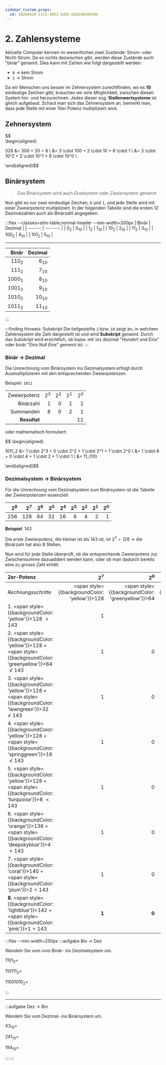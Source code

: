 ```yaml
---
sidebar_custom_props:
  id: 582b6429-11c5-4951-bd92-b682dbb05d4b
---
```


# 2. Zahlensysteme


Aktuelle Computer kennen im wesentlichen zwei Zustände: Strom- oder Nicht-Strom. Da es nichts dazwischen gibt, werden diese Zustände auch "binär" genannt. Dies kann mit Zahlen wie folgt dargestellt werden:

- `0` → kein Strom
- `1` → Strom

Da wir Menschen uns besser im Zehnersystem zurechtfinden, wo es **10** eindeutige Zeichen gibt, brauchen wir eine Möglichkeit, zwischen diesen System hin- und herzurechnen. Jedes dieser sog. **Stellenwertsysteme** ist gleich aufgebaut. Schaut man sich das Zehnersystem an, bemerkt man, dass jede Stelle mit einer 10er Potenz multipliziert wird.

## Zehnersystem

$$\
\begin{aligned}

328 &= 300 + 20 + 8 \\
    &= 3 \cdot 100 + 2 \cdot 10 + 8 \cdot 1 \\
    &= 3 \cdot 10^2 + 2 \cdot 10^1 + 8 \cdot 10^0 \\

\end{aligned}$$

## Binärsystem

> Das Binärsystem wird auch *Dualsystem* oder *Zweiersystem* genannt


Nun gibt es nur zwei eindeutige Zeichen, `0` und `1`, und jede Stelle wird mit einer Zweierpotenz multipliziert. In der folgenden Tabelle sind die ersten 12 Dezimalzahlen auch als Binärzahl angegeben.

:::flex --classes=slim-table;normal-header --min-width=200px
|   Binär |  Dezimal |
| ------: | -------: |
|   $0_2$ | $0_{10}$ |
|   $1_2$ | $1_{10}$ |
|  $10_2$ | $2_{10}$ |
|  $11_2$ | $3_{10}$ |
| $100_2$ | $4_{10}$ |
| $101_2$ | $5_{10}$ |
***
|    Binär |   Dezimal |
| -------: | --------: |
|  $110_2$ |  $6_{10}$ |
|  $111_2$ |  $7_{10}$ |
| $1000_2$ |  $8_{10}$ |
| $1001_2$ |  $9_{10}$ |
| $1010_2$ | $10_{10}$ |
| $1011_2$ | $11_{10}$ |
:::

:::finding Hinweis: Subskript
Die tiefgestellte `2` bzw. `10` zeigt an, in welchem Zahlensystem die Zahl dargestellt ist und wird **Subskript** genannt. Durch das Subskript wird ersichtlich, ob bspw. mit `101` dezimal "*Hundert und Eins*" oder binär "*Eins Null Eins*" gemeint ist.
:::

### Binär → Dezimal

Die Umrechnung vom Binärsystem ins Dezimalsystem erfolgt durch Ausmultiplizieren mit den entsprechenden Zweierpotenzen.

Beispiel: `1011`
<div className="slim-table no-header">

|              |       |       |       |       |
| -----------: | ----: | ----: | ----: | ----: |
| Zweierpotenz | $2^3$ | $2^2$ | $2^1$ | $2^0$ |
|    Binärzahl |   $1$ |   $0$ |   $1$ |   $1$ |
|    Summanden |   $8$ |   $0$ |   $2$ |   $1$ |
| **Resultat** |       |       |       |  $11$ |

</div>

oder mathematisch formuliert:

$$
\begin{aligned}

1011_2 &= 1 \cdot 2^3 + 0 \cdot 2^2 + 1 \cdot 2^1 + 1 \cdot 2^0 \\
     &= 1 \cdot 8 + 0 \cdot 4 + 1 \cdot 2 + 1 \cdot 1 \\
     &= 11_{10}

\end{aligned}$$

### Dezimalsystem → Binärsystem

Für die Umrechnung vom Dezimalsystem zum Binärsystem ist die Tabelle der Zweierpotenzen essenziell:

| $2^8$ | $2^7$ | $2^6$ | $2^5$ | $2^4$ | $2^3$ | $2^2$ | $2^1$ | $2^0$ |
| ----: | ----: | ----: | ----: | ----: | ----: | ----: | ----: | ----: |
|   256 |   128 |    64 |    32 |    16 |     8 |     4 |     2 |     1 |

**Beispiel**: 143

Die erste Zweierpotenz, die kleiner ist als 143 ist, ist $2^7 = 128$ → die Binärzahl hat also 8 Stellen.

Nun wird für jede Stelle überprüft, ob die entsprechende Zweierpotenz zur Zwischensumme dazuaddiert werden kann, oder ob man dadurch bereits eine zu grosse Zahl erhält.


| **2er-Potenz**                                                                                                                    |                                                $2^7$ |                                                    $2^6$ |                                                  $2^5$ |                                                    $2^4$ |                                                 $2^3$ |                                                   $2^2$ |                                            $2^1$ |                                            $2^0$ |                                           Zwischensumme |
| :-------------------------------------------------------------------------------------------------------------------------------- | ---------------------------------------------------: | -------------------------------------------------------: | -----------------------------------------------------: | -------------------------------------------------------: | ----------------------------------------------------: | ------------------------------------------------------: | -----------------------------------------------: | -----------------------------------------------: | ------------------------------------------------------: |
| _Rechnungsschritte_                                                                                                               | <span style={{backgroundColor: 'yellow'}}>128</span> | <span style={{backgroundColor: 'greenyellow'}}>64</span> | <span style={{backgroundColor: 'lawngreen'}}>32</span> | <span style={{backgroundColor: 'springgreen'}}>16</span> | <span style={{backgroundColor: 'turquoise'}}>8</span> | <span style={{backgroundColor: 'deepskyblue'}}>4</span> | <span style={{backgroundColor: 'plum'}}>2</span> | <span style={{backgroundColor: 'pink'}}>1</span> |                                                         |
| 1. <span style={{backgroundColor: 'yellow'}}>128</span> $\lt 143$                                                                 |                                                    1 |                                                          |                                                        |                                                          |                                                       |                                                         |                                                  |                                                  |    <span style={{backgroundColor: 'yellow'}}>128</span> |
| 2. <span style={{backgroundColor: 'yellow'}}>128</span> + <span style={{backgroundColor: 'greenyellow'}}>64</span> $\not \lt 143$ |                                                    1 |                                                        0 |                                                        |                                                          |                                                       |                                                         |                                                  |                                                  |    <span style={{backgroundColor: 'yellow'}}>128</span> |
| 3. <span style={{backgroundColor: 'yellow'}}>128</span> + <span style={{backgroundColor: 'lawngreen'}}>32</span> $\not \lt 143$   |                                                    1 |                                                        0 |                                                      0 |                                                          |                                                       |                                                         |                                                  |                                                  |    <span style={{backgroundColor: 'yellow'}}>128</span> |
| 4. <span style={{backgroundColor: 'yellow'}}>128</span> + <span style={{backgroundColor: 'springgreen'}}>16</span> $\not \lt 143$ |                                                    1 |                                                        0 |                                                      0 |                                                        0 |                                                       |                                                         |                                                  |                                                  |    <span style={{backgroundColor: 'yellow'}}>128</span> |
| 5. <span style={{backgroundColor: 'yellow'}}>128</span> + <span style={{backgroundColor: 'turquoise'}}>8</span> $\lt 143$         |                                                    1 |                                                        0 |                                                      0 |                                                        0 |                                                     1 |                                                         |                                                  |                                                  |    <span style={{backgroundColor: 'orange'}}>136</span> |
| 6. <span style={{backgroundColor: 'orange'}}>136</span> + <span style={{backgroundColor: 'deepskyblue'}}>4</span> $\lt 143$       |                                                    1 |                                                        0 |                                                      0 |                                                        0 |                                                     1 |                                                       1 |                                                  |                                                  |     <span style={{backgroundColor: 'coral'}}>140</span> |
| 7. <span style={{backgroundColor: 'coral'}}>140</span> + <span style={{backgroundColor: 'plum'}}>2</span>$\lt 143$                |                                                    1 |                                                        0 |                                                      0 |                                                        0 |                                                     1 |                                                       1 |                                                1 |                                                  | <span style={{backgroundColor: 'lightblue'}}>142</span> |
| **8.** <span style={{backgroundColor: 'lightblue'}}>142</span> + <span style={{backgroundColor: 'pink'}}>1</span>$= 143$          |                                                **1** |                                                    **0** |                                                  **0** |                                                    **0** |                                                 **1** |                                                   **1** |                                            **1** |                                            **1** |                                                 **143** |


:::flex --min-width=250px
:::aufgabe Bin → Dez
<Answer type="state" webKey="b57fb7ab-c9eb-4fa2-914c-d7d7a0f8536b" />

Wandeln Sie vom vom Binär- ins Dezimalsystem um.

<Answer  type="string" webKey="ac3791b4-7987-4d92-bad4-298e39bd4497"  solution="13">

$1101_2=$

</Answer>

<Answer  type="string" webKey="b83bedd5-81ba-4333-a0d9-688020b4796c"  solution="55">

$110111_{2}=$

</Answer>

<Answer  type="string" webKey="252e607d-e364-48c3-a4e1-6377c1f51f75"  solution="202">

$11001010_2=$

</Answer>
:::

***
:::aufgabe Dez → Bin
<Answer type="state" webKey="fb23f3dc-1b42-4e67-8cd4-b9de020a303a" />

Wandeln Sie vom  Dezimal- ins Binärsystem um.

<Answer  type="string" webKey="0405292b-3ef3-4b11-b40d-98310670ae7c"  solution="101011">

$43_{10}=$

</Answer>

<Answer  type="string" webKey="54220ee5-3917-4521-8f5e-011257027896"  solution="11110001">

$241_{10}=$

</Answer>

<Answer  type="string" webKey="b0729f14-b7b6-4f25-b46d-2252715c10c2"  solution="11000010">

$194_{10}=$

</Answer>
:::
:::
